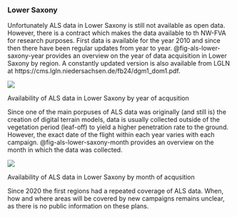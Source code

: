 
### Lower Saxony

Unfortunately ALS data in Lower Saxony is still not available as open data. However, there is a contract which makes the data available to th NW-FVA for research purposes. 
First data is available for the year 2010 and since then there have been regular updates from year to year. @fig-als-lower-saxony-year provides an overview on the year of data acquisition in Lower Saxony by region. A constantly updated version is also available from LGLN at https://cms.lgln.niedersachsen.de/fb24/dgm1_dom1.pdf.


::: {#fig-als-lower-saxony-year}
![](https://raw.githubusercontent.com/wiesehahn/lidar_exploration/master/results/figures/data_year.png)

Availability of ALS data in Lower Saxony by year of acqusition
:::

Since one of the main porpuses of ALS data was originally (and still is) the creation of digital terrain models, data is usually collected outside of the vegetation period (leaf-off) to yield a higher penetration rate to the ground. However, the exact date of the flight within each year varies with each campaign.  @fig-als-lower-saxony-month provides an overview on the month in which the data was collected.

::: {#fig-als-lower-saxony-month}
![](https://raw.githubusercontent.com/wiesehahn/lidar_exploration/master/results/figures/data_month.png)

Availability of ALS data in Lower Saxony by month of acqusition
:::

Since 2020 the first regions had a repeated coverage of ALS data. When, how and where areas will be covered by new campaigns remains unclear, as there is no public information on these plans.
